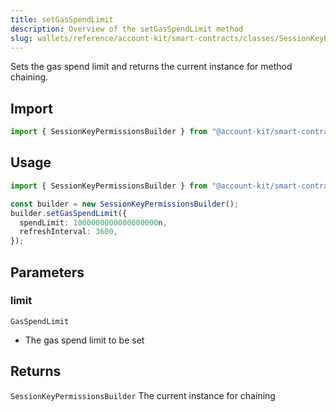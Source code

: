 ```yaml
---
title: setGasSpendLimit
description: Overview of the setGasSpendLimit method
slug: wallets/reference/account-kit/smart-contracts/classes/SessionKeyPermissionsBuilder/setGasSpendLimit
---
```


Sets the gas spend limit and returns the current instance for method chaining.

## Import

```ts
import { SessionKeyPermissionsBuilder } from "@account-kit/smart-contracts";
```

## Usage

```ts
import { SessionKeyPermissionsBuilder } from "@account-kit/smart-contracts";

const builder = new SessionKeyPermissionsBuilder();
builder.setGasSpendLimit({
  spendLimit: 1000000000000000000n,
  refreshInterval: 3600,
});
```

## Parameters

### limit

`GasSpendLimit`

- The gas spend limit to be set

## Returns

`SessionKeyPermissionsBuilder`
The current instance for chaining
